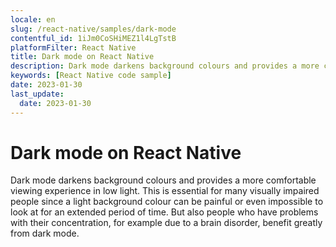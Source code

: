 ```yaml
---
locale: en
slug: /react-native/samples/dark-mode
contentful_id: 1iJm0CoSHiMEZ1l4LgTstB
platformFilter: React Native
title: Dark mode on React Native
description: Dark mode darkens background colours and provides a more comfortable viewing experience in low light.
keywords: [React Native code sample]
date: 2023-01-30
last_update:
  date: 2023-01-30
---
```


# Dark mode on React Native

Dark mode darkens background colours and provides a more comfortable viewing experience in low light. This is essential for many visually impaired people since a light background colour can be painful or even impossible to look at for an extended period of time. But also people who have problems with their concentration, for example due to a brain disorder, benefit greatly from dark mode.

<CodeSample id="screen-dark-mode" locale="en" platform="react native"/>

